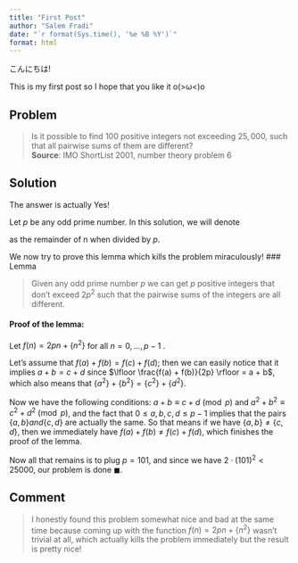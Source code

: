 ```yaml
---
title: "First Post"
author: "Salem Fradi"
date: "`r format(Sys.time(), '%e %B %Y')`"
format: html
---
```

こんにちは!

This is my first post so I hope that you like it o(>ω<)o

## Problem

> Is it possible to find $100$ positive integers not exceeding $25,000$, such that all pairwise sums of them are different?  
> **Source**: IMO ShortList $2001$, number theory problem $6$

## Solution

The answer is actually Yes!

Let  $p$  be any odd prime number. In this solution, we will denote

as the remainder of n when divided by $p$.

We now try to prove this lemma which kills the problem miraculously!
### Lemma

> Given any odd prime number $p$ we can get $p$  positive integers that don't exceed $2p^{2}$ such that the pairwise sums of the integers are all different.

#### Proof of the lemma:

Let $f(n) = 2pn + \{ n^{2} \}$ for all  $n = 0, \ldots, p-1$ .

Let's assume that $f(a) + f(b) = f(c) + f(d)$; then we can easily notice that it implies  $a + b = c + d$  since $\lfloor \frac{f(a) + f(b)}{2p} \rfloor = a + b$, which also means that $\{ a^{2} \} + \{ b^{2} \} = \{ c^{2} \} + \{ d^{2} \}$.

Now we have the following conditions: $a + b \equiv c + d \pmod{p}$  and  $a^{2} + b^{2} \equiv c^{2} + d^{2} \pmod{p}$, and the fact that $0 \leq a,b,c,d \leq p - 1$  implies that the pairs  $\{ a,b \}  and  \{ c,d \}$  are actually the same. So that means if we have  $\{ a,b \} \neq \{ c,d \}$, then we immediately have  $f(a) + f(b) \neq f(c) + f(d)$, which finishes the proof of the lemma.

Now all that remains is to plug $p = 101$, and since we have $2 \cdot (101)^{2} < 25000$, our problem is done $\blacksquare$.

## Comment

> I honestly found this problem somewhat nice and bad at the same time because coming up with the function $f(n) = 2pn + \{ n^{2} \}$ wasn't trivial at all, which actually kills the problem immediately but the result is pretty nice!

